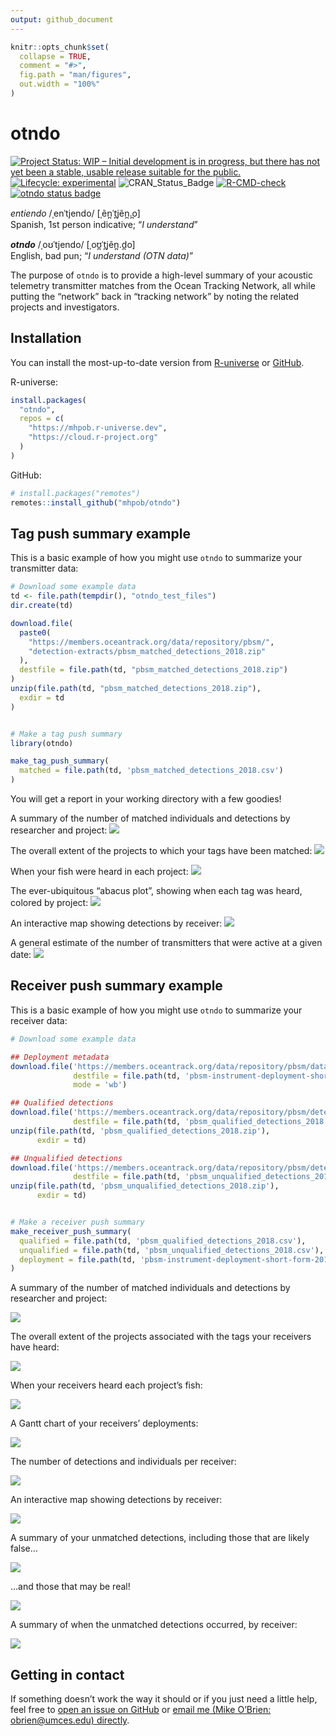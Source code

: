 ```yaml
---
output: github_document
---
```


<!-- README.md is generated from README.Rmd. Please edit that file -->

```r
knitr::opts_chunk$set(
  collapse = TRUE,
  comment = "#>",
  fig.path = "man/figures",
  out.width = "100%"
)
```

# otndo

<!-- badges: start -->
[![Project Status: WIP – Initial development is in progress, but there has not yet been a stable, usable release suitable for the public.](https://www.repostatus.org/badges/latest/wip.svg)](https://www.repostatus.org/#wip)
[![Lifecycle: experimental](https://img.shields.io/badge/lifecycle-experimental-orange.svg)](https://www.tidyverse.org/lifecycle/#experimental)
![CRAN\_Status\_Badge](http://www.r-pkg.org/badges/version/otndo)
[![R-CMD-check](https://github.com/mhpob/otndo/actions/workflows/R-CMD-check.yaml/badge.svg)](https://github.com/mhpob/otndo/actions/workflows/R-CMD-check.yaml)
[![otndo status badge](https://mhpob.r-universe.dev/badges/otndo)](https://mhpob.r-universe.dev/otndo)
<!-- badges: end -->

*entiendo* /ˌenˈtjendo/ [ˌẽn̪ˈt̪jẽn̪.̪o]\   
Spanish, 1st person indicative; "*I understand*"

***otndo*** /ˌoʊˈtjendo/ [ˌoʊ̪ˈt̪jẽn̪.d̪o]\
English, bad pun; "*I understand (OTN data)*"

The purpose of `otndo` is to provide a high-level summary of your acoustic telemetry transmitter matches from the Ocean Tracking Network, all while putting the "network" back in "tracking network" by noting the related projects and investigators.

## Installation

You can install the most-up-to-date version from [R-universe](https://mhpob.r-universe.dev/otndo) or [GitHub](https://github.com/mhpob/otndo).

R-universe:
```r
install.packages(
  "otndo",
  repos = c(
    "https://mhpob.r-universe.dev",
    "https://cloud.r-project.org"
  )
)
```

GitHub:
```r
# install.packages("remotes")
remotes::install_github("mhpob/otndo")
```

## Tag push summary example

This is a basic example of how you might use `otndo` to summarize your transmitter data:

```r
# Download some example data
td <- file.path(tempdir(), "otndo_test_files")
dir.create(td)

download.file(
  paste0(
    "https://members.oceantrack.org/data/repository/pbsm/",
    "detection-extracts/pbsm_matched_detections_2018.zip"
  ),
  destfile = file.path(td, "pbsm_matched_detections_2018.zip")
)
unzip(file.path(td, "pbsm_matched_detections_2018.zip"),
  exdir = td
)


# Make a tag push summary
library(otndo)

make_tag_push_summary(
  matched = file.path(td, 'pbsm_matched_detections_2018.csv')
)
```

You will get a report in your working directory with a few goodies!

A summary of the number of matched individuals and detections by researcher and project:
![](man/figures/readme-tag_t1_detection_table.png)

The overall extent of the projects to which your tags have been matched:
![](man/figures/README-tag_f1_geographic_extent.png)

When your fish were heard in each project:
![](man/figures/README-tag_f2_time.png)

The ever-ubiquitous "abacus plot", showing when each tag was heard, colored by project:
![](man/figures/README-tag_f3_abacus.png)

An interactive map showing detections by receiver:
![](man/figures/README-tag_f4_leaflet.png)

A general estimate of the number of transmitters that were active at a given date:
![](man/figures/README-tag_f5_transmitter_loss.png)



## Receiver push summary example

This is a basic example of how you might use `otndo` to summarize your receiver data:

```r
# Download some example data

## Deployment metadata
download.file('https://members.oceantrack.org/data/repository/pbsm/data-and-metadata/2018/pbsm-instrument-deployment-short-form-2018.xls',
              destfile = file.path(td, 'pbsm-instrument-deployment-short-form-2018.xls'),
              mode = 'wb')

## Qualified detections
download.file('https://members.oceantrack.org/data/repository/pbsm/detection-extracts/pbsm_qualified_detections_2018.zip',
              destfile = file.path(td, 'pbsm_qualified_detections_2018.zip'))
unzip(file.path(td, 'pbsm_qualified_detections_2018.zip'),
      exdir = td)

## Unqualified detections
download.file('https://members.oceantrack.org/data/repository/pbsm/detection-extracts/pbsm_unqualified_detections_2018.zip',
              destfile = file.path(td, 'pbsm_unqualified_detections_2018.zip'))
unzip(file.path(td, 'pbsm_unqualified_detections_2018.zip'),
      exdir = td)


# Make a receiver push summary
make_receiver_push_summary(
  qualified = file.path(td, 'pbsm_qualified_detections_2018.csv'),
  unqualified = file.path(td, 'pbsm_unqualified_detections_2018.csv'),
  deployment = file.path(td, 'pbsm-instrument-deployment-short-form-2018.xls')
)
```

A summary of the number of matched individuals and detections by researcher and project:

![](man/figures/README-rec_t1.png)

The overall extent of the projects associated with the tags your receivers have heard:

![](man/figures/README-rec_f1.png)

When your receivers heard each project's fish:

![](man/figures/README-rec_f2.png)

A Gantt chart of your receivers' deployments:

![](man/figures/README-rec_f3.png)

The number of detections and individuals per receiver:

![](man/figures/README-rec_t2.png)

An interactive map showing detections by receiver:

![](man/figures/README-rec_f4.png)

A summary of your unmatched detections, including those that are likely false...

![](man/figures/README-rec_t3.png)

...and those that may be real!

![](man/figures/README-rec_t4.png)

A summary of when the unmatched detections occurred, by receiver:

![](man/figures/README-rec_f6.png)

## Getting in contact

If something doesn't work the way it should or if you just need a little help, feel free to [open an issue on GitHub](https://github.com/mhpob/otndo/issues) or [email me (Mike O'Brien: obrien@umces.edu) directly](mailto:obrien@umces.edu).
